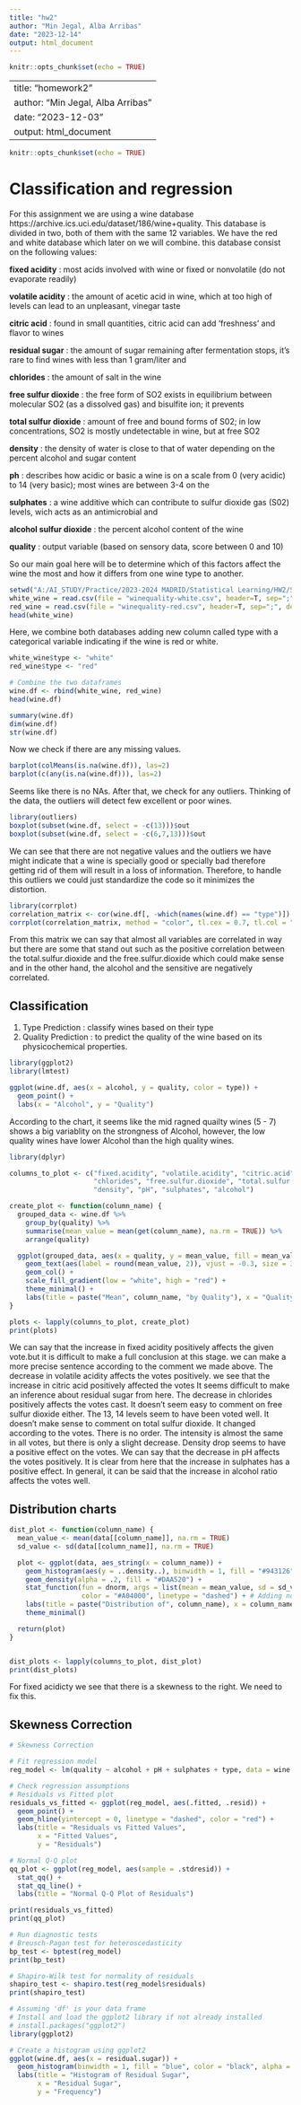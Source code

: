 ```yaml
---
title: "hw2"
author: "Min Jegal, Alba Arribas"
date: "2023-12-14"
output: html_document
---
```


```r
knitr::opts_chunk$set(echo = TRUE)
```

---
title: "homework2"
author: "Min Jegal, Alba Arribas"
date: "2023-12-03"
output: html_document
---

```r
knitr::opts_chunk$set(echo = TRUE)
```

# Classification and regression

For this assignment we are using a wine database https://archive.ics.uci.edu/dataset/186/wine+quality. This database is divided in two, both of them with the same 12 variables. We have the red and white database which later on we will combine. 
this database consist on the following values:

**fixed acidity** : most acids involved with wine or fixed or nonvolatile (do not evaporate readily)

**volatile acidity** : the amount of acetic acid in wine, which at too high of levels can lead to an unpleasant, vinegar taste

**citric acid** : found in small quantities, citric acid can add 'freshness' and flavor to wines

**residual sugar** : the amount of sugar remaining after fermentation stops, it's rare to find wines with less than 1 gram/liter and

**chlorides** : the amount of salt in the wine

**free sulfur dioxide** : the free form of SO2 exists in equilibrium between molecular SO2 (as a dissolved gas) and bisulfite ion; it prevents

**total sulfur dioxide** : amount of free and bound forms of S02; in low concentrations, SO2 is mostly undetectable in wine, but at free SO2

**density** : the density of water is close to that of water depending on the percent alcohol and sugar content

**ph** : describes how acidic or basic a wine is on a scale from 0 (very acidic) to 14 (very basic); most wines are between 3-4 on the

**sulphates** : a wine additive which can contribute to sulfur dioxide gas (S02) levels, wich acts as an antimicrobial and

**alcohol sulfur dioxide** : the percent alcohol content of the wine

**quality** : output variable (based on sensory data, score between 0 and 10)

So our main goal here will be to determine which of this factors affect the wine the most and how it differs from one wine type to another.

```r
setwd("A:/AI_STUDY/Practice/2023-2024 MADRID/Statistical Learning/HW2/Statistical-Learning_Wine/wine+quality")
white_wine = read.csv(file = "winequality-white.csv", header=T, sep=";", dec=".")
red_wine = read.csv(file = "winequality-red.csv", header=T, sep=";", dec=".")
head(white_wine)
```
Here, we combine both databases adding new column called type with a categorical variable indicating if the wine is red or white.


```r
white_wine$type <- "white"
red_wine$type <- "red"

# Combine the two dataframes
wine.df <- rbind(white_wine, red_wine)
head(wine.df)
```

```r
summary(wine.df)
dim(wine.df)
str(wine.df)
```
Now we check if there are any missing values.
```r
barplot(colMeans(is.na(wine.df)), las=2)
barplot(c(any(is.na(wine.df))), las=2)
```
Seems like there is no NAs.
After that, we check for any outliers. Thinking of the data, the outliers will detect few excellent or poor wines.

```r

library(outliers)
boxplot(subset(wine.df, select = -c(13)))$out
boxplot(subset(wine.df, select = -c(6,7,13)))$out
```

We can see that there are not negative values and the outliers we have might indicate that a wine is specially good or specially bad therefore getting rid of them will result in a loss of information. Therefore, to handle this outliers we could just standardize the code so it minimizes the distortion.


```r
library(corrplot)
correlation_matrix <- cor(wine.df[, -which(names(wine.df) == "type")])
corrplot(correlation_matrix, method = "color", tl.cex = 0.7, tl.col = "black", addrect = 2)
```

From this matrix we can say that almost all variables are correlated in way but there are some that stand out such as the positive correlation between the total.sulfur.dioxide and the free.sulfur.dioxide which could make sense and in the other hand, the alcohol and the sensitive are negatively correlated.


## Classification

1. Type Prediction : classify wines based on their type
2. Quality Prediction : to predict the quality of the wine based on its physicochemical properties. 









```r
library(ggplot2)
library(lmtest)

ggplot(wine.df, aes(x = alcohol, y = quality, color = type)) +
  geom_point() +
  labs(x = "Alcohol", y = "Quality")

```
According to the chart, it seems like the mid ragned quailty wines (5 - 7) shows a big variablity on the strongness of Alcohol, however, the low quality wines have lower Alcohol than the high quality wines.
```r
library(dplyr)

columns_to_plot <- c("fixed.acidity", "volatile.acidity", "citric.acid", "residual.sugar", 
                     "chlorides", "free.sulfur.dioxide", "total.sulfur.dioxide", 
                     "density", "pH", "sulphates", "alcohol")

create_plot <- function(column_name) {
  grouped_data <- wine.df %>%
    group_by(quality) %>%
    summarise(mean_value = mean(get(column_name), na.rm = TRUE)) %>%
    arrange(quality)

  ggplot(grouped_data, aes(x = quality, y = mean_value, fill = mean_value)) +
    geom_text(aes(label = round(mean_value, 2)), vjust = -0.3, size = 3) +
    geom_col() +
    scale_fill_gradient(low = "white", high = "red") +
    theme_minimal() +
    labs(title = paste("Mean", column_name, "by Quality"), x = "Quality", y = paste("Mean", column_name))
}

plots <- lapply(columns_to_plot, create_plot)
print(plots)
```
We can say that the increase in fixed acidity positively affects the given vote.but it is difficult to make a full conclusion at this stage.
we can make a more precise sentence according to the comment we made above. The decrease in volatile acidity affects the votes positively.
we see that the increase in citric acid positively affected the votes
It seems difficult to make an inference about residual sugar from here.
The decrease in chlorides positively affects the votes cast.
It doesn't seem easy to comment on free sulfur dioxide either. The 13, 14 levels seem to have been voted well.
It doesn't make sense to comment on total sulfur dioxide. It changed according to the votes. There is no order.
The intensity is almost the same in all votes, but there is only a slight decrease. Density drop seems to have a positive effect on the votes.
We can say that the decrease in pH affects the votes positively.
It is clear from here that the increase in sulphates has a positive effect.
In general, it can be said that the increase in alcohol ratio affects the votes well.

## Distribution charts

```r
dist_plot <- function(column_name) {
  mean_value <- mean(data[[column_name]], na.rm = TRUE)
  sd_value <- sd(data[[column_name]], na.rm = TRUE)

  plot <- ggplot(data, aes_string(x = column_name)) +
    geom_histogram(aes(y = ..density..), binwidth = 1, fill = "#943126", color = "black") +
    geom_density(alpha = .2, fill = "#DAA520") +
    stat_function(fun = dnorm, args = list(mean = mean_value, sd = sd_value), 
                  color = "#A04000", linetype = "dashed") + # Adding normal distribution curve
    labs(title = paste("Distribution of", column_name), x = column_name, y = "Density") +
    theme_minimal()

  return(plot)
}


dist_plots <- lapply(columns_to_plot, dist_plot)
print(dist_plots)

```
For fixed acidicty we see that there is a skewness to the right. We need to fix this.

## Skewness Correction


```r
# Skewness Correction

```







```r

# Fit regression model
reg_model <- lm(quality ~ alcohol + pH + sulphates + type, data = wine.df)

# Check regression assumptions
# Residuals vs Fitted plot
residuals_vs_fitted <- ggplot(reg_model, aes(.fitted, .resid)) +
  geom_point() +
  geom_hline(yintercept = 0, linetype = "dashed", color = "red") +
  labs(title = "Residuals vs Fitted Values",
       x = "Fitted Values",
       y = "Residuals")

# Normal Q-Q plot
qq_plot <- ggplot(reg_model, aes(sample = .stdresid)) +
  stat_qq() +
  stat_qq_line() +
  labs(title = "Normal Q-Q Plot of Residuals")

print(residuals_vs_fitted)
print(qq_plot)

# Run diagnostic tests
# Breusch-Pagan test for heteroscedasticity
bp_test <- bptest(reg_model)
print(bp_test)

# Shapiro-Wilk test for normality of residuals
shapiro_test <- shapiro.test(reg_model$residuals)
print(shapiro_test)


```


```r

# Assuming 'df' is your data frame
# Install and load the ggplot2 library if not already installed
# install.packages("ggplot2")
library(ggplot2)

# Create a histogram using ggplot2
ggplot(wine.df, aes(x = residual.sugar)) +
  geom_histogram(binwidth = 1, fill = "blue", color = "black", alpha = 0.7) +
  labs(title = "Histogram of Residual Sugar",
       x = "Residual Sugar",
       y = "Frequency")
```